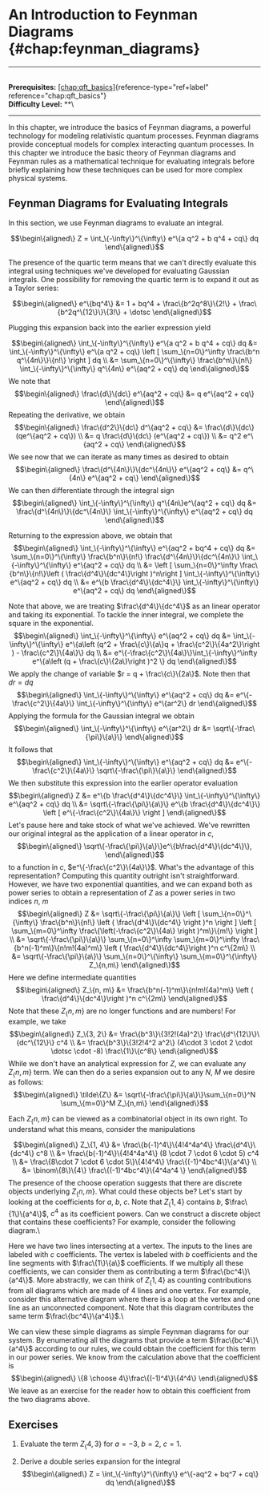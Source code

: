 # An Introduction to Feynman Diagrams \{#chap:feynman_diagrams\}

------------------------------------------------------------------------

\
**Prerequisites:**
[\[chap:qft_basics\]](#chap:qft_basics)\{reference-type="ref+label"
reference="chap:qft_basics"\}\
**Difficulty Level:** \*\*\

------------------------------------------------------------------------

In this chapter, we introduce the basics of Feynman diagrams, a powerful
technology for modeling relativistic quantum processes. Feynman diagrams
provide conceptual models for complex interacting quantum processes. In
this chapter we introduce the basic theory of Feynman diagrams and
Feynman rules as a mathematical technique for evaluating integrals
before briefly explaining how these techniques can be used for more
complex physical systems.

## Feynman Diagrams for Evaluating Integrals

In this section, we use Feynman diagrams to evaluate an integral.

$$\begin\{aligned\}
    Z = \int_\{-\infty\}^\{\infty\} e^\{a q^2 + b q^4 + cq\} dq
\end\{aligned\}$$

The presence of the quartic term means that we can't directly evaluate
this integral using techniques we've developed for evaluating Gaussian
integrals. One possibility for removing the quartic term is to expand it
out as a Taylor series:

$$\begin\{aligned\}
    e^\{bq^4\} &= 1 + bq^4 + \frac\{b^2q^8\}\{2!\} + \frac\{b^2q^\{12\}\}\{3!\} + \dotsc
\end\{aligned\}$$

Plugging this expansion back into the earlier expression yield

$$\begin\{aligned\}
    \int_\{-\infty\}^\{\infty\} e^\{a q^2 + b q^4 + cq\} dq
    &= \int_\{-\infty\}^\{\infty\} e^\{a q^2 + cq\} \left [ \sum_\{n=0\}^\infty \frac\{b^n q^\{4n\}\}\{n!\} \right ] dq \\
    &= \sum_\{n=0\}^\{\infty\} \frac\{b^n\}\{n!\} \int_\{-\infty\}^\{\infty\} q^\{4n\} e^\{aq^2 + cq\} dq
\end\{aligned\}$$ We note that $$\begin\{aligned\}
    \frac\{d\}\{dc\} e^\{aq^2 + cq\} &= q e^\{aq^2 + cq\}
\end\{aligned\}$$ Repeating the derivative, we obtain $$\begin\{aligned\}
    \frac\{d^2\}\{dc\} d^\{aq^2 + cq\} &= \frac\{d\}\{dc\} (qe^\{aq^2 + cq\}) \\
    &= q \frac\{d\}\{dc\} (e^\{aq^2 + cq\}) \\
    &= q^2 e^\{aq^2 + cq\} 
\end\{aligned\}$$ We see now that we can iterate as many times as desired
to obtain $$\begin\{aligned\}
    \frac\{d^\{4n\}\}\{dc^\{4n\}\} e^\{aq^2 + cq\} &= q^\{4n\} e^\{aq^2 + cq\}
\end\{aligned\}$$ We can then differentiate through the integral sign
$$\begin\{aligned\}
    \int_\{-\infty\}^\{\infty\} q^\{4n\}e^\{aq^2 + cq\} dq &= \frac\{d^\{4n\}\}\{dc^\{4n\}\} \int_\{-\infty\}^\{\infty\} e^\{aq^2 + cq\} dq
\end\{aligned\}$$

Returning to the expression above, we obtain that $$\begin\{aligned\}
    \int_\{-\infty\}^\{\infty\} e^\{aq^2 + bq^4 + cq\} dq &= \sum_\{n=0\}^\{\infty\} \frac\{b^n\}\{n!\} \frac\{d^\{4n\}\}\{dc^\{4n\}\} \int_\{-\infty\}^\{\infty\} e^\{aq^2 + cq\} dq \\
    &= \left [ \sum_\{n=0\}^\infty \frac\{b^n\}\{n!\}\left ( \frac\{d^4\}\{dc^4\}\right )^n\right ] \int_\{-\infty\}^\{\infty\} e^\{aq^2 + cq\} dq \\
    &= e^\{b \frac\{d^4\}\{dc^4\}\} \int_\{-\infty\}^\{\infty\} e^\{aq^2 + cq\} dq
\end\{aligned\}$$

Note that above, we are treating $\frac\{d^4\}\{dc^4\}$ as an linear
operator and taking its exponential. To tackle the inner integral, we
complete the square in the exponential. $$\begin\{aligned\}
    \int_\{-\infty\}^\{\infty\} e^\{aq^2 + cq\} dq &= \int_\{-\infty\}^\{\infty\} e^\{a\left (q^2 + \frac\{c\}\{a\}q + \frac\{c^2\}\{4a^2\}\right ) - \frac\{c^2\}\{4a\}\} dq \\
    &= e^\{-\frac\{c^2\}\{4a\}\}\int_\{-\infty\}^\infty e^\{a\left (q + \frac\{c\}\{2a\}\right )^2 \} dq
\end\{aligned\}$$ We apply the change of variable $r = q + \frac\{c\}\{2a\}$.
Note then that $dr = dq$ $$\begin\{aligned\}
    \int_\{-\infty\}^\{\infty\} e^\{aq^2 + cq\} dq &=
    e^\{-\frac\{c^2\}\{4a\}\} \int_\{-\infty\}^\{\infty\} e^\{ar^2\} dr
\end\{aligned\}$$ Applying the formula for the Gaussian integral we obtain
$$\begin\{aligned\}
    \int_\{-\infty\}^\{\infty\} e^\{ar^2\} dr &= \sqrt\{-\frac\{\pi\}\{a\}\}
\end\{aligned\}$$ It follows that $$\begin\{aligned\}
    \int_\{-\infty\}^\{\infty\} e^\{aq^2 + cq\} dq &= e^\{-\frac\{c^2\}\{4a\}\} \sqrt\{-\frac\{\pi\}\{a\}\}
\end\{aligned\}$$ We then substitute this expression into the earlier
operator evaluation $$\begin\{aligned\}
    Z &= e^\{b \frac\{d^4\}\{dc^4\}\} \int_\{-\infty\}^\{\infty\} e^\{aq^2 + cq\} dq \\
    &= \sqrt\{-\frac\{\pi\}\{a\}\} e^\{b \frac\{d^4\}\{dc^4\}\} \left [ e^\{-\frac\{c^2\}\{4a\}\}  \right ]
\end\{aligned\}$$ Let's pause here and take stock of what we've achieved.
We've rewritten our original integral as the application of a linear
operator in $c$, $$\begin\{aligned\}
\sqrt\{-\frac\{\pi\}\{a\}\}e^\{b\frac\{d^4\}\{dc^4\}\},
\end\{aligned\}$$ to a function in $c$, $e^\{-\frac\{c^2\}\{4a\}\}$. What's the
advantage of this representation? Computing this quantity outright isn't
straightforward. However, we have two exponential quantities, and we can
expand both as power series to obtain a representation of $Z$ as a power
series in two indices $n$, $m$ $$\begin\{aligned\}
    Z &= \sqrt\{-\frac\{\pi\}\{a\}\} \left [ \sum_\{n=0\}^\{\infty\} \frac\{b^n\}\{n!\} \left ( \frac\{d^4\}\{dc^4\} \right )^n \right ] \left [
     \sum_\{m=0\}^\infty \frac\{\left(-\frac\{c^2\}\{4a\} \right )^m\}\{m!\} \right ] \\
     &= \sqrt\{-\frac\{\pi\}\{a\}\} \sum_\{n=0\}^\infty \sum_\{m=0\}^\infty \frac\{b^n(-1)^m\}\{n!m!(4a)^m\} \left ( \frac\{d^4\}\{dc^4\}\right )^n c^\{2m\} \\
     &= \sqrt\{-\frac\{\pi\}\{a\}\} \sum_\{n=0\}^\{\infty\} \sum_\{m=0\}^\{\infty\} Z_\{n,m\}
\end\{aligned\}$$ Here we define intermediate quantities $$\begin\{aligned\}
    Z_\{n, m\} &= \frac\{b^n(-1)^m\}\{n!m!(4a)^m\} \left ( \frac\{d^4\}\{dc^4\}\right )^n c^\{2m\} 
\end\{aligned\}$$ Note that these $Z_\{n,m\}$ are no longer functions and
are numbers! For example, we take $$\begin\{aligned\}
    Z_\{3, 2\} &= \frac\{b^3\}\{3!2!(4a)^2\} \frac\{d^\{12\}\}\{dc^\{12\}\} c^4 \\
    &= \frac\{b^3\}\{3!2!4^2 a^2\} (4\cdot 3 \cdot 2 \cdot \dotsc \cdot -8) \frac\{1\}\{c^8\}
\end\{aligned\}$$ While we don't have an analytical expression for $Z$, we
can evaluate any $Z_\{n,m\}$ term. We can then do a series expansion out
to any $N$, $M$ we desire as follows: $$\begin\{aligned\}
    \tilde\{Z\} &= \sqrt\{-\frac\{\pi\}\{a\}\}\sum_\{n=0\}^N \sum_\{m=0\}^M Z_\{n,m\}
\end\{aligned\}$$

Each $Z_\{n, m\}$ can be viewed as a combinatorial object in its own
right. To understand what this means, consider the manipulations

$$\begin\{aligned\}
    Z_\{1, 4\} &= \frac\{b(-1)^4\}\{4!4^4a^4\} \frac\{d^4\}\{dc^4\} c^8 \\ 
    &= \frac\{b(-1)^4\}\{4!4^4a^4\} (8 \cdot 7 \cdot 6 \cdot 5) c^4 \\
    &= \frac\{8\cdot 7 \cdot 6 \cdot 5\}\{4!4^4\} \frac\{(-1)^4bc^4\}\{a^4\} \\
    &= \binom\{8\}\{4\} \frac\{(-1)^4bc^4\}\{4^4a^4 \}
\end\{aligned\}$$ The presence of the choose operation suggests that there
are discrete objects underlying $Z_\{n,m\}$. What could these objects be?
Let's start by looking at the coefficients for $a$, $b$, $c$. Note that
$Z_\{1,4\}$ contains $b$, $\frac\{1\}\{a^4\}$, $c^4$ as its coefficient
powers. Can we construct a discrete object that contains these
coefficients? For example, consider the following diagram.\

Here we have two lines intersecting at a vertex. The inputs to the lines
are labeled with $c$ coefficients. The vertex is labeled with $b$
coefficients and the line segments with $\frac\{1\}\{a\}$ coefficients. If
we multiply all these coefficients, we can consider them as contributing
a term $\frac\{bc^4\}\{a^4\}$. More abstractly, we can think of $Z_\{1,4\}$ as
counting contributions from all diagrams which are made of 4 lines and
one vertex. For example, consider this alternative diagram where there
is a loop at the vertex and one line as an unconnected component. Note
that this diagram contributes the same term $\frac\{bc^4\}\{a^4\}$.\

We can view these simple diagrams as simple Feynman diagrams for our
system. By enumerating all the diagrams that provide a term
$\frac\{bc^4\}\{a^4\}$ according to our rules, we could obtain the
coefficient for this term in our power series. We know from the
calculation above that the coefficient is $$\begin\{aligned\}
    \{8 \choose 4\}\frac\{(-1)^4\}\{4^4\}
\end\{aligned\}$$ We leave as an exercise for the reader how to obtain
this coefficient from the two diagrams above.

## Exercises

1.  Evaluate the term $Z_\{4, 3\}$ for $a=-3$, $b=2$, $c=1$.

2.  Derive a double series expansion for the integral $$\begin\{aligned\}
        Z = \int_\{-\infty\}^\{\infty\} e^\{-aq^2 + bq^7 + cq\} dq
    \end\{aligned\}$$
